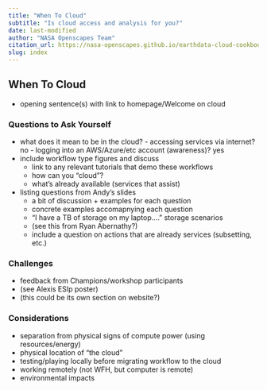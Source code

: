 ```yaml
---
title: "When To Cloud"
subtitle: "Is cloud access and analysis for you?" 
date: last-modified
author: "NASA Openscapes Team"
citation_url: https://nasa-openscapes.github.io/earthdata-cloud-cookbook/when-to-cloud.html
slug: index
---
```


## When To Cloud

- opening sentence(s) with link to homepage/Welcome on cloud

### Questions to Ask Yourself
- what does it mean to be in the cloud?
        - accessing services via internet? no
        - logging into an AWS/Azure/etc account (awareness)? yes    
- include workflow type figures and discuss
    - link to any relevant tutorials that demo these workflows
    - how can you "cloud"?
    - what's already available (services that assist)
- listing questions from Andy's slides
    - a bit of discussion + examples for each question
    - concrete examples accomapnying each question
    - "I have a TB of storage on my laptop...." storage scenarios
    - (see this from Ryan Abernathy?)
    - include a question on actions that are already services (subsetting, etc.)


### Challenges
- feedback from Champions/workshop participants
- (see Alexis ESIp poster)
- (this could be its own section on website?)

### Considerations
- separation from physical signs of compute power (using resources/energy)
- physical location of "the cloud"
- testing/playing locally before migrating workflow to the cloud
- working remotely (not WFH, but computer is remote)
- environmental impacts
